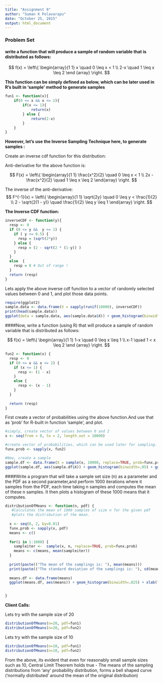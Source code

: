 ```yaml
---
title: "Assignment 9"
author: "Suman K Polavarapu"
date: "October 25, 2015"
output: html_document
---
```


### Problem Set

#### write a function that will produce a sample of random variable that is distributed as follows:

$$
f(x) = \left\{ \begin{array}{1 1}
x \quad 0 \leq x < 1 \\
2-x \quad 1 \leq x \leq 2
\end {array} \right.
$$


__This function can be simply defined as below, which can be later used in R's built in 'sample' method to generate samples__

```r
fun1 <- function(x){
    if(0 <= x && x <= 2){
        if(x <= 1){
            return(x)
        } else {
            return(2-x)
        }
    }
}
```


__However, let's use the Inverse Sampling Technique here, to generate samples :__

Create an inverse cdf function for this distribution:

Anti-derivative for the above function is:

$$
F(x) = \left\{ \begin{array}{1 1}
\frac{x^2}{2} \quad 0 \leq x < 1 \\
2x - \frac{x^2}{2} \quad 1 \leq x \leq 2
\end{array} \right.
$$

The inverse of the anti-derivative:
$$
F^{-1}(x) = \left\{ \begin{array}{1 1}
\sqrt{2y} \quad 0 \leq y < \frac{1}{2} \\
2 - \sqrt{2(1 - y)} \quad \frac{1}{2} \leq y \leq 1
\end{array} \right.
$$

__The Inverse CDF function:__

```r
inverseCDF <- function(y){
  resp <- 0
  if (0 <= y &&  y <= 1) {
    if ( y <= 0.5) {
      resp = (sqrt(2*y))
    } else {
      resp = (2 - sqrt(2 * (1-y)) )
    }
  }
  else  {
    resp = 0 # Out of range !
  }
  return (resp)
}

```

Lets apply the above inverse cdf function to a vector of randomly selected values between 0 and 1, and plot those data points.

```r
require(ggplot2)
sample.data <- data.frame(X = sapply(runif(10000), inverseCDF))
print(head(sample.data))
ggplot(data = sample.data, aes(sample.data$X)) + geom_histogram(binwidth=.05) + ggtitle("Triangular PDF")
```


####Now, write a function (using R) that will produce a sample of random variable that is distributed as follows:

$$
f(x) = \left\{ \begin{array}{1 1}
1-x \quad 0 \leq x \leq 1 \\
x-1 \quad 1 < x \leq 2
\end {array} \right.
$$

```r
fun2 <- function(x) {
  resp <- 0
  if (0 <= x && x <= 2) {
    if (x <= 1) {
      resp <- (1 - x)
    }
    else {
      resp <- (x - 1)
    }
  }
  
  return (resp)
}
```

First create a vector of probabilities using the above function.And use that as 'prob' for R-built in function 'sample', and plot.
```r
#simply, create vector of values between 0 and 2
x <- seq(from = 0, to = 2, length.out = 10000)

#create vector of probabilities, which can be used later for sampling.
funx.prob <- sapply(x, fun2)

#Now, create a sample
sample.df <- data.frame(X = sample(x, 10000, replace=TRUE, prob=funx.prob))
ggplot(sample.df, aes(sample.df$X)) + geom_histogram(binwidth=.05) + ggtitle("Inverted Traingular PDF")

```


####Write a program that will take a sample set size (n) as a parameter and the PDF as a second parameter,and perform 1000 iterations where it samples from the PDF, each time taking n samples and computes the mean of these n samples. It then plots a histogram of these 1000 means that it computes.

```r
distributionOfMeans <- function(n, pdf) {
   #Calculates the mean of 1000 samples of size n for the given pdf
   #plots the distribution of the mean.
  
  x <- seq(0, 2, by=0.01)
  funx.prob <- sapply(x, pdf)
  means <- c()
  
  for(i in 1:1000) {
    sampleiter <-  sample(x, n, replace=TRUE, prob=funx.prob)
    means <- c(means, mean(sampleiter))
  }
  
  print(paste(("The mean of the samplings is: "), mean(means)))
  print(paste(("The standard deviation of the samplings is: "), sd(means)))
  
  means.df <- data.frame(means)
  ggplot(means.df, aes(means)) + geom_histogram(binwidth=.025) + xlab("Mean of the Sample") + ggtitle(paste("Distribution of Means;PDF=",  deparse(substitute(pdf)), ";Samples=1000;Sample Size=", n)) 
  

}

```

__Client Calls:__

Lets try with the sample size of 20
```r
distributionOfMeans(n=20, pdf=fun1)
distributionOfMeans(n=20, pdf=fun2)
```

Lets try with the sample size of 10
```r
distributionOfMeans(n=10, pdf=fun1)
distributionOfMeans(n=10, pdf=fun2)
```

From the above, its evident that even for reasonably small sample sizes such as 10, Central Limit Theorem holds true - The means of the sampling distributions from 'any' probability distribution, forms a bell shaped curve ('normally distributed' around the mean of the original distribution)